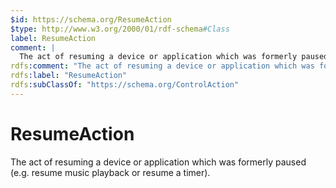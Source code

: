 ```yaml
---
$id: https://schema.org/ResumeAction
$type: http://www.w3.org/2000/01/rdf-schema#Class
label: ResumeAction
comment: |
  The act of resuming a device or application which was formerly paused (e.g. resume music playback or resume a timer).
rdfs:comment: "The act of resuming a device or application which was formerly paused (e.g. resume music playback or resume a timer)."
rdfs:label: "ResumeAction"
rdfs:subClassOf: "https://schema.org/ControlAction"
---
```


# ResumeAction

The act of resuming a device or application which was formerly paused (e.g. resume music playback or resume a timer).

